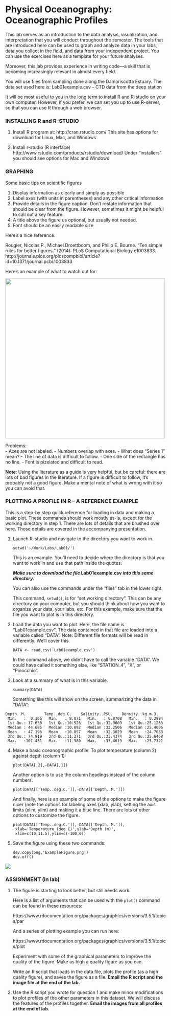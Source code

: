 # Physical Oceanography: Oceanographic Profiles

This lab serves as an introduction to the data analysis, visualization, and interpretation that you will conduct throughout the semester. The tools that are introduced here can be used to graph and analyze data in your labs, data you collect in the field, and data from your independent project. You can use the exercises here as a template for your future analyses.

Moreover, this lab provides experience in writing code—a skill that is becoming increasingly relevant in almost every field.

You will use files from sampling done along the Damariscotta Estuary. The data set used here is:	Lab01example.csv – CTD data from the deep station

It will be most useful to you in the long term to install R and R-studio on your own computer. However, if you prefer, we can set you up to use R-server, so that you can use R through a web browser.

### INSTALLING R and R-STUDIO

1.  Install R program at: http://cran.rstudio.com/
This site has options for download for Linux, Mac, and Windows
 
2.  Install r-studio  (R interface)
http://www.rstudio.com/products/rstudio/download/
Under “installers” you should see options for Mac and Windows

### GRAPHING

Some basic tips on scientific figures

1. Display information as clearly and simply as possible
2. Label axes (with units in parentheses) and any other critical information
3. Provide details in the figure caption. Don't restate information that should be clear from the figure. However, sometimes it might be helpful to call out a key feature.
4. A title above the figure us optional, but usually not needed. 
5. Font should be an easily readable size

Here's a nice reference:

Rougier, Nicolas P., Michael Droettboom, and Philip E. Bourne. "Ten simple rules for better figures." (2014): PLoS Computational Biology e1003833.
http://journals.plos.org/ploscompbiol/article?id=10.1371/journal.pcbi.1003833

Here's an example of what to watch out for:

<img src="https://github.com/SeascapeScience/Rbigelow/blob/master/Tutorials/Colby2018/Lab1/BadFigure.png" width="500">

Problems: 	
 - Axes are not labeled.
 - Numbers overlap with axes.
 - What does “Series 1” mean? 
 - The line of data is difficult to follow.
 - One side of the rectangle has no line.
 - Font is pizelated and difficult to read.

**Note**: Using the literature as a guide is very helpful, but be careful: there are lots of bad figures in the literature. If a figure is difficult to follow, it's probably not a good figure. Make a mental note of what is wrong with it so you can avoid that.

### PLOTTING A PROFILE IN R -- A REFERENCE EXAMPLE

This is a step-by step quick reference for loading in data and making a basic plot. These commands should work mostly as-is, except for the working directory in step 1. There are lots of details that are brushed over here. Those details are covered in the accompanying presentation.

1. Launch R-studio and navigate to the directory you want to work in.

   ```setwd('~/Work/Labs/Lab01/')```  

   This is an example. You’ll need to decide where the directory is that you want to work in and use that path inside the quotes.
   
   **_Make sure to download the file_ Lab01example.csv _into this same directory._**

   You can also use the commands under the “files” tab in the lower right. 

   This command, `setwd()`, is for “set working directory”. This can be any directory on your computer, but you should think about how you want to organize your data, your labs, etc. For this example, make sure that the file you want to plot is in this directory. 

2. Load the data you want to plot. Here, the file name is “Lab01example.csv”. The data contained in that file are loaded into a variable called “DATA”. Note: Different file formats will be read in differently. We’ll cover this.

   ```DATA <- read.csv('Lab01example.csv')```  

   In the command above, we didn’t have to call the variable “DATA”. We could have called it something else, like “STATION_4”, “X”, or “Pinocchio”.

3. Look at a summary of what is in this variable.

   ```summary(DATA)```  
   
   Something like this will show on the screen, summarizing the data in “DATA”:  

```
Depth..M.        Temp..deg.C.    Salinity..PSU.    Density..kg.m.3. 
 Min.   :  0.166   Min.   : 8.871   Min.   : 0.8708   Min.   : 0.2984  
 1st Qu.: 17.636   1st Qu.:10.526   1st Qu.:32.9609   1st Qu.:25.1233  
 Median : 44.685   Median :10.892   Median :33.2506   Median :25.4006  
 Mean   : 47.196   Mean   :10.857   Mean   :32.3029   Mean   :24.7033  
 3rd Qu.: 74.919   3rd Qu.:11.271   3rd Qu.:33.4374   3rd Qu.:25.6468  
 Max.   :101.451   Max.   :11.380   Max.   :33.4619   Max.   :25.7321  
```
4. Make a basic oceanographic profile. To plot temperature (column 2) against depth (column 1):

   ```plot(DATA[,2],-DATA[,1])```  
   
   Another option is to use the column headings instead of the column numbers:

   ```plot(DATA[['Temp..deg.C.']],-DATA[['Depth..M.']])```  
   
   And finally, here is an example of some of the options to make the figure nicer (note the options for labeling axes (xlab, ylab), setting the axis limits (xlim, ylim) and making it a blue line. There are lots of other options to customize the figure.
   
   ```
   plot(DATA[['Temp..deg.C.']],-DATA[['Depth..M.']],
    xlab='Temperature (deg C)',ylab='Depth (m)',
    xlim=c(10,11.5),ylim=c(-100,0))
   ```
5. Save the figure using these two commands:

   ```
   dev.copy(png,'ExampleFigure.png')
   dev.off()
   ```

![](https://github.com/SeascapeScience/Rbigelow/blob/master/Tutorials/Colby2018/Lab1/ExampleFigure.png)

### ASSIGNMENT (in lab)

1. The figure is starting to look better, but still needs work.

   Here is a list of arguments that can be used with the `plot()` command can be found in these resources:  

   https://www.rdocumentation.org/packages/graphics/versions/3.5.1/topics/par  

   And a series of plotting example you can run here:

   https://www.rdocumentation.org/packages/graphics/versions/3.5.1/topics/plot

   Experiment with some of the graphical parameters to improve the quality of the figure. Make as high a quality figure as you can. 

   Write an R script that loads in the data file, plots the profile (as a high quality figure), and saves the figure as a file. **Email the R script and the image file at the end of the lab.**

2.  Use the R script you wrote for question 1 and make minor modifications to plot profiles of the other parameters in this dataset. We will discuss the features of the profiles together. **Email the images from all profiles at the end of lab.**


